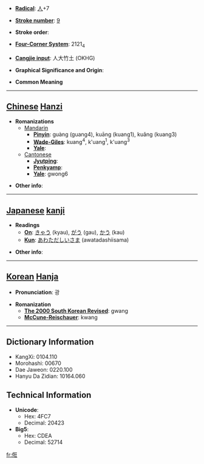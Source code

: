 * '''[[Wiktionary:Chinese radical index| Radical]]''': [[Wiktionary:Chinese radical index 人|人]]+7

* '''[[Wiktionary:Chinese total strokes index|Stroke number]]''': [[Wiktionary:Chinese total strokes index 9|9]]

* '''Stroke order''': 

* '''[[Wiktionary:Chinese four corner index|Four-Corner System]]''': 2121<sub>4</sub>

* '''[[Wiktionary:Chinese Cangjie index|Cangjie input]]''': 人大竹土 (OKHG)

* '''Graphical Significance and Origin''': 

* '''Common Meaning'''

----

== [[Chinese]] [[Hanzi]] ==

* '''Romanizations'''
** [[Mandarin]]
*** '''[[Pinyin]]''': guàng (guang4), kuāng (kuang1), kuǎng (kuang3)
*** '''[[Wade-Giles]]''': kuang<sup>4</sup>, k'uang<sup>1</sup>, k'uang<sup>3</sup>
*** '''[[Yale]]''': 
**[[Cantonese]]
***'''[[Jyutping]]''':
***'''[[Penkyamp]]''': 
***'''[[Yale]]''': gwong6

* '''Other info''': 

----

== [[Japanese]] [[kanji]] ==

* '''Readings'''
** '''[[On]]''': [[きゃう]] (kyau), [[がう]] (gau), [[かう]] (kau)
** '''[[Kun]]''': [[あわただしいさま]] (awatadashiisama)

* '''Other info''':  

----

== [[Korean]] [[Hanja]] ==

* '''Pronunciation''': 광

* '''Romanization'''
** '''[[The 2000 South Korean Revised Romanization|The 2000 South Korean Revised]]''': gwang
** '''[[McCune-Reischauer]]''': kwang

----

== Dictionary Information ==

* KangXi: 0104.110
* Morohashi: 00670
* Dae Jaweon: 0220.100
* Hanyu Da Zidian: 10164.060

== Technical Information ==

* '''Unicode''':
** Hex: 4FC7
** Decimal: 20423
* '''Big5''':
** Hex: CDEA
** Decimal: 52714

[[fr:俇]]